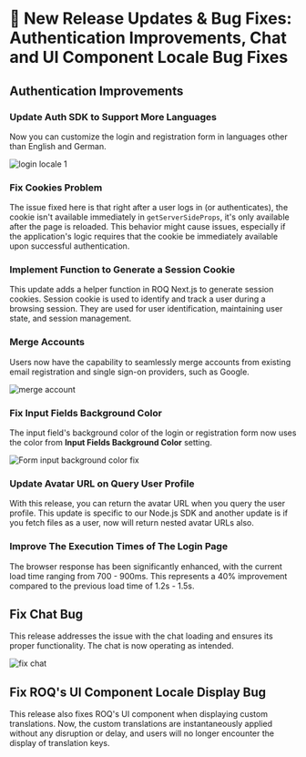 
# 📢 New Release Updates & Bug Fixes: Authentication Improvements, Chat and UI Component Locale Bug Fixes

## Authentication Improvements

### Update Auth SDK to Support More Languages

Now you can customize the login and registration form in languages other than English and German.

![login locale 1](/login-locale-1.png)

### Fix Cookies Problem

The issue fixed here is that right after a user logs in (or authenticates), the cookie isn't available immediately in `getServerSideProps`, it's only available after the page is reloaded. This behavior might cause issues, especially if the application's logic requires that the cookie be immediately available upon successful authentication.

### Implement Function to Generate a Session Cookie 

This update adds a helper function in ROQ Next.js to generate session cookies. Session cookie is used to identify and track a user during a browsing session. They are used for user identification, maintaining user state, and session management.

### Merge Accounts

Users now have the capability to seamlessly merge accounts from existing email registration and single sign-on providers, such as Google.

![merge account](/merge-account.png)

### Fix Input Fields Background Color 

The input field's background color of the login or registration form now uses the color from **Input Fields Background Color** setting.

![Form input background color fix](/form-input-background-color-fix.png)


### Update Avatar URL on Query User Profile

With this release, you can return the avatar URL when you query the user profile. This update is specific to our Node.js SDK and another update is if you fetch files as a user, now will return nested avatar URLs also.

### Improve The Execution Times of The Login Page

The browser response has been significantly enhanced, with the current load time ranging from 700 - 900ms. This represents a 40% improvement compared to the previous load time of 1.2s - 1.5s.


## Fix Chat Bug

This release addresses the issue with the chat loading and ensures its proper functionality. The chat is now operating as intended.

![fix chat](/fix-chat.png)


## Fix ROQ's UI Component Locale Display Bug

This release also fixes ROQ's UI component when displaying custom translations. Now, the custom translations are instantaneously applied without any disruption or delay, and users will no longer encounter the display of translation keys.





